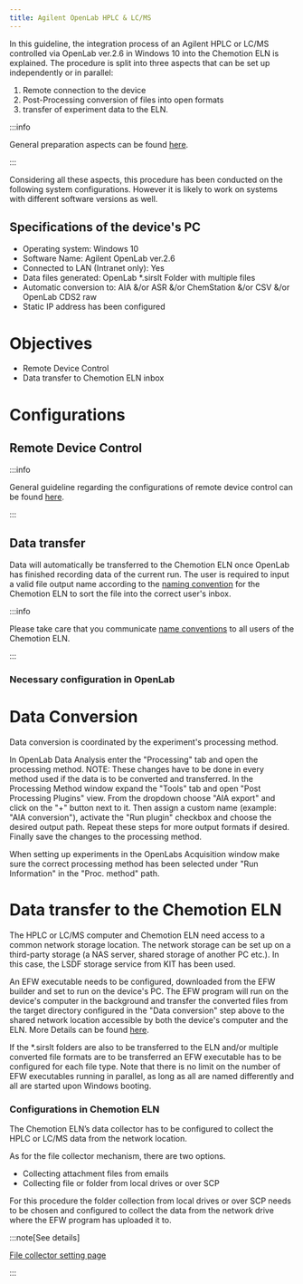 ```yaml
---
title: Agilent OpenLab HPLC & LC/MS
---
```


In this guideline, the integration process of an Agilent HPLC or LC/MS controlled via OpenLab ver.2.6 in Windows 10 into the Chemotion ELN is explained.
The procedure is split into three aspects that can be set up independently or in parallel:

1. Remote connection to the device
2. Post-Processing conversion of files into open formats
3. transfer of experiment data to the ELN.

:::info

General preparation aspects can be found [here](../../devices#general-preparation-aspects).

:::

Considering all these aspects, this procedure has been conducted on the following system configurations.
However it is likely to work on systems with different software versions as well.

## Specifications of the device's PC

- Operating system: Windows 10
- Software Name: Agilent OpenLab ver.2.6
- Connected to LAN (Intranet only): Yes
- Data files generated: OpenLab \*.sirslt Folder with multiple files
- Automatic conversion to: AIA &/or ASR &/or ChemStation &/or CSV &/or OpenLab CDS2 raw
- Static IP address has been configured

# Objectives

- Remote Device Control
- Data transfer to Chemotion ELN inbox

# Configurations

## Remote Device Control

:::info

General guideline regarding the configurations of remote device control can be found [here](../configurations/remote_control).

:::

## Data transfer

Data will automatically be transferred to the Chemotion ELN once OpenLab has finished recording data of the current run.
The user is required to input a valid file output name according to the [naming convention](../../devices#name-conventions) for the Chemotion ELN to sort the file into the correct user's inbox.

:::info

Please take care that you communicate [name conventions](../../devices#name-conventions) to all users of the Chemotion ELN.

:::

### Necessary configuration in OpenLab

# Data Conversion

Data conversion is coordinated by the experiment's processing method.

In OpenLab Data Analysis enter the "Processing" tab and open the processing method.
NOTE: These changes have to be done in every method used if the data is to be converted and transferred.
In the Processing Method window expand the "Tools" tab and open "Post Processing Plugins" view.
From the dropdown choose "AIA export" and click on the "+" button next to it.
Then assign a custom name (example: "AIA conversion"), activate the "Run plugin" checkbox and choose the desired output path.
Repeat these steps for more output formats if desired. Finally save the changes to the processing method.

When setting up experiments in the OpenLabs Acquisition window make sure the correct processing method has been selected under "Run Information" in the "Proc. method" path.

# Data transfer to the Chemotion ELN

The HPLC or LC/MS computer and Chemotion ELN need access to a common network storage location.
The network storage can be set up on a third-party storage (a NAS server, shared storage of another PC etc.).
In this case, the LSDF storage service from KIT has been used.

An EFW executable needs to be configured, downloaded from the EFW builder and set to run on the device's PC.
The EFW program will run on the device's computer in the background and transfer the converted files from the target directory configured in the "Data conversion" step above to the shared network location accessible by both the device's computer and the ELN.
More Details can be found [here](../configurations/data_transfer).

If the \*.sirslt folders are also to be transferred to the ELN and/or multiple converted file formats are to be transferred an EFW executable has to be configured for each file type.
Note that there is no limit on the number of EFW executables running in parallel, as long as all are named differently and all are started upon Windows booting.

### Configurations in Chemotion ELN

The Chemotion ELN’s data collector has to be configured to collect the HPLC or LC/MS data from the network location.

As for the file collector mechanism, there are two options.

- Collecting attachment files from emails
- Collecting file or folder from local drives or over SCP

For this procedure the folder collection from local drives or over SCP needs to be chosen and configured to collect the data from the network drive where the EFW program has uploaded it to.

:::note[See details]

[File collector setting page](../../install_configure/configuration#file-collection)

:::

